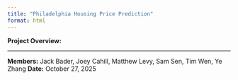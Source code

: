 ```yaml
---
title: "Philadelphia Housing Price Prediction"
format: html
---
```


**Project Overview:**

---

**Members:** Jack Bader, Joey Cahill, Matthew Levy, Sam Sen, Tim Wen, Ye Zhang
**Date:** October 27, 2025